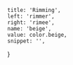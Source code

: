 
	title: 'Rimming',
	left: 'rimmer',
	right: 'rimee',
	name: 'beige',
	value: color.beige,
	snippet: '',
}
